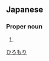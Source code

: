 ==Japanese==
{{ja-kanjitab|博|盛}}

===Proper noun===
{{ja-pos|proper|ひろもり}}

# {{given name|male|lang=ja}}

[[Category:Japanese male given names|ひろもり]]